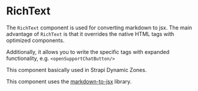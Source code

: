 
<Meta title="Components/Organisms/PageComponents/RichText/Overview" />

<h1>RichText</h1>

The `RichText` component is used for converting markdown to jsx. The main advantage of `RichText` is that it overrides
the native HTML tags with optimized components.

Additionally, it allows you to write the specific tags with expanded functionality, e.g. `<openSupportChatButton/>`

This component basically used in Strapi Dynamic Zones.

This component uses the <a href="https://github.com/probablyup/markdown-to-jsx">markdown-to-jsx</a> library.